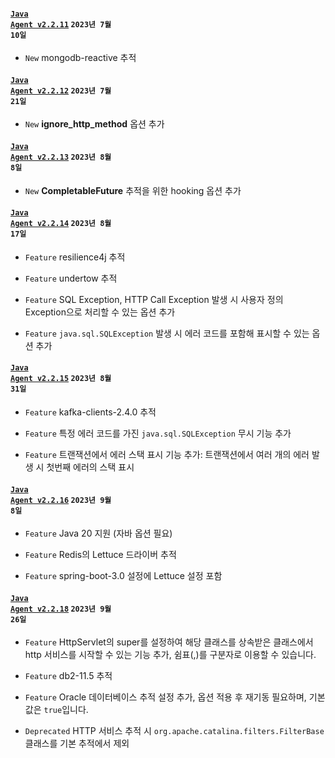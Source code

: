 #### <code class='changelog-service'><a href="../release-notes/java/java-2_2_11">Java Agent v2.2.11</a></code> <code class='changelog-date'>2023년 7월 10일</code>

- <code class="New">New</code> mongodb-reactive 추적

#### <code class='changelog-service'><a href="../release-notes/java/java-2_2_12">Java Agent v2.2.12</a></code> <code class='changelog-date'>2023년 7월 21일</code>

- <code class="New">New</code> <b>ignore_http_method</b> 옵션 추가

#### <code class='changelog-service'><a href="../release-notes/java/java-2_2_13">Java Agent v2.2.13</a></code> <code class='changelog-date'>2023년 8월 8일</code>

- <code class="New">New</code> <b>CompletableFuture</b> 추적을 위한 hooking 옵션 추가

#### <code class='changelog-service'><a href="../release-notes/java/java-2_2_14">Java Agent v2.2.14</a></code> <code class='changelog-date'>2023년 8월 17일</code>

- <code class="Feature">Feature</code> resilience4j 추적

- <code class="Feature">Feature</code> undertow 추적

- <code class="Feature">Feature</code> SQL Exception, HTTP Call Exception 발생 시 사용자 정의 Exception으로 처리할 수 있는 옵션 추가

- <code class="Feature">Feature</code> <code>java.sql.SQLException</code> 발생 시 에러 코드를 포함해 표시할 수 있는 옵션 추가

#### <code class='changelog-service'><a href="../release-notes/java/java-2_2_15">Java Agent v2.2.15</a></code> <code class='changelog-date'>2023년 8월 31일</code>

- <code class="Feature">Feature</code> kafka-clients-2.4.0 추적

- <code class="Feature">Feature</code> 특정 에러 코드를 가진 <code>java.sql.SQLException</code> 무시 기능 추가

- <code class="Feature">Feature</code> 트랜잭션에서 에러 스택 표시 기능 추가: 트랜잭션에서 여러 개의 에러 발생 시 첫번째 에러의 스택 표시

#### <code class='changelog-service'><a href="../release-notes/java/java-2_2_16">Java Agent v2.2.16</a></code> <code class='changelog-date'>2023년 9월 8일</code>

- <code class="Feature">Feature</code> Java 20 지원 (자바 옵션 필요)

- <code class="Feature">Feature</code> Redis의 Lettuce 드라이버 추적

- <code class="Feature">Feature</code> spring-boot-3.0 설정에 Lettuce 설정 포함

#### <code class='changelog-service'><a href="../release-notes/java/java-2_2_18">Java Agent v2.2.18</a></code> <code class='changelog-date'>2023년 9월 26일</code>

- <code class="Feature">Feature</code> HttpServlet의 super를 설정하여 해당 클래스를 상속받은 클래스에서 http 서비스를 시작할 수 있는 기능 추가, 쉼표(,)를 구분자로 이용할 수 있습니다.

- <code class="Feature">Feature</code> db2-11.5 추적

- <code class="Feature">Feature</code> Oracle 데이터베이스 추적 설정 추가, 옵션 적용 후 재기동 필요하며, 기본값은 <code>true</code>입니다.

- <code class="Deprecated">Deprecated</code> HTTP 서비스 추적 시 <code>org.apache.catalina.filters.FilterBase</code> 클래스를 기본 추적에서 제외

